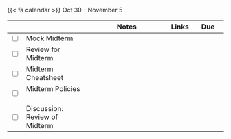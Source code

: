 {{< fa calendar >}} Oct 30 - November 5


<table class="table-striped text-left table-bordered" align = "center">

  <thead>
    <th style="width:  3%"></th>
    <th style="width:  30%"></th>
    <th style="width:  40%">Notes</th>
    <th style="width:  8%">Links</th>
    <th style="width:  15%">Due</th>
  </thead>

 <tr>
    <td><input type="checkbox" /></td>
    <td> Mock Midterm&nbsp; &nbsp; </td>
    <td></td>
    <td><a href="https://www.gradescope.com/courses/621306/assignments/3561769"> <i class="fas fa-book" aria-hidden="true"
            title="External Link to Slides" target = "_blank"></i></td>
    <td></td>
  </tr>

  <tr>
    <td><input type="checkbox" /></td>
    <td> Review for Midterm&nbsp; &nbsp; </td>
    <td></td>
    <td></td>
    <td></td>
  </tr>
  
  <tr>
    <td><input type="checkbox" /></td>
    <td> Midterm Cheatsheet &nbsp; &nbsp; </td>
    <td></td>
    <td><a href="https://mdogucu.github.io/stats67-fa23-slides/others/midterm/cheatsheet.pdf" target ="_blank"> <i class="fas fa-book" aria-hidden="true"
            title="External Link to Slides" target = "_blank"></i></td>
    <td></td>
  </tr>
  
  <tr>
    <td><input type="checkbox" /></td>
    <td> Midterm Policies &nbsp; &nbsp; </td>
    <td></td>
    <td><a href="" target ="_blank"> <i class="fas fa-book" aria-hidden="true"
            title="External Link to Slides" target = "_blank"></i></td>
    <td></td>
  </tr>
  
  
  <tr>
    <td><input type="checkbox" /></td>
    <td> Discussion: Review of Midterm &nbsp; &nbsp; </td>
    <td> </td>
    <td> </td>
    <td></td>
  </tr>
  
    
        
</table>